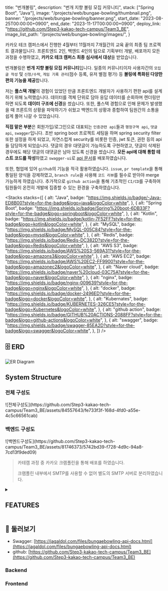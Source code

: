 

  title: "번개볼링",
  description: "번개 지향 볼링 모집 커뮤니티",
  stack: ["Spring Boot", "Java"],
  image: "/projects/web/bungae-bowling/thumbnail.png",
  banner: "/projects/web/bungae-bowling/banner.png",
  start_date: "2023-08-25T00:00:00+0900",
  end_date: "2023-11-17T00:00:00+0900",
  deploy_link: "https://github.com/Step3-kakao-tech-campus/Team3_BE",
  image_list_path: "/projects/web/bungae-bowling/images/",
}

카카오 테크 캠퍼스에서 진행한 4월부터 11월까지 7개월간의 교육 끝의 최종 팀 프로젝트 결과물입니다. 프론트엔드 2인, 백엔드 4인의 팀으로 기획부터 개발, 배포까지 모든 과정을 수행하였고, **카카오 테크 캠퍼스 최종 심사에서 대상**을 받았습니다.

번개볼링은 **번개 지향 볼링 모집 커뮤니티**입니다. 일종의 커뮤니티이자 사용자간의 `모집글 작성` 및 `신청/수락`, `게임 기록 관리`(점수 등록, 유저 별점 평가) 등 **볼링에 특화된 다양한 편의 기능을 제공**합니다.

저는 **풀스택 개발**의 경험이 있었던 만큼 프론트엔드 개발자가 사용하기 편한 api를 설계하기 위해 노력했습니다. 데이터를 객체 단위로 담아 응답 데이터를 순회하며 렌더링만 하면 되도록 **데이터 구조에 신경**을 썼습니다. 또한, 풀스택 경험으로 인해 문제가 발생했을 때 프론트의 상황을 파악하기가 쉬웠고 백엔드의 상황과 종합하여 팀원간의 소통을 쉽게 풀어 나갈 수 있었습니다.

**직접 맡은 부분**은 회원가입/로그인으로 대표되는 `인증관련 api`들과 `행정구역 api`, `댓글 api`, `swagger`입니다. 초반 spring boot 프로젝트 세팅을 하며 spring security filter 또한 설정을 하게 되었고, 자연스럽게 security를 비롯한 인증, jwt 토큰, 권한 등의 api들 담당하게 되었습니다. 댓글의 경우 대댓글이 가능하도록 구현하였고, 댓글이 삭제된 경우에도 해당 댓글의 대댓글은 남아 있도록 신경을 썼습니다. **모든 api에 대해 통합 테스트 코드를 작성**하였고 `swagger-ui`로 [api 문서](https://jagaldol.com/files/bungaebowling-api-docs.html)를 배포하였습니다.

또한, 협업에 있어 `github`의 기능을 적극 활용하였습니다. `issue`, `pr template`을 통해 통일된 양식을 강제하였고, `branch rule`을 사용해 `코드 리뷰`를 필수로 받아야 merge 가능하게 하였습니다. 추가적으로 `github action`을 통해 기초적인 `CI/CD`를 구축하여 팀원들이 온전히 개발에 집중할 수 있는 환경을 구축하였습니다.

<Stacks
  stacks={[
    {
      alt: "Java",
      badge: "https://img.shields.io/badge/-Java-ED8B00?style=for-the-badge&logo=java&logoColor=white",
    },
    {
      alt: "Spring Boot",
      badge: "https://img.shields.io/badge/Spring%20boot-6DB33F?style=for-the-badge&logo=springboot&logoColor=white",
    },
    {
      alt: "Kotlin",
      badge: "https://img.shields.io/badge/kotlin-7F52FF?style=for-the-badge&logo=kotlin&logoColor=white",
    },
    {
      alt: "MySQL",
      badge: "https://img.shields.io/badge/MySQL-005C84?style=for-the-badge&logo=mysql&logoColor=white",
    },
    {
      alt: "Redis",
      badge: "https://img.shields.io/badge/Redis-DC382D?style=for-the-badge&logo=Redis&logoColor=white",
    },
    {
      alt: "AWS S3",
      badge: "https://img.shields.io/badge/AWS%20S3-569A31?style=for-the-badge&logo=amazons3&logoColor=white",
    },
    {
      alt: "AWS EC2",
      badge: "https://img.shields.io/badge/AWS%20EC2-FF9900?style=for-the-badge&logo=amazonec2&logoColor=white",
    },
    {
      alt: "Naver cloud",
      badge: "https://img.shields.io/badge/naver%20cloud-03C75A?style=for-the-badge&logo=naver&logoColor=white",
    },
    {
      alt: "nginx",
      badge: "https://img.shields.io/badge/nginx-009639?style=for-the-badge&logo=nginx&logoColor=white",
    },
    {
      alt: "docker",
      badge: "https://img.shields.io/badge/docker-2496ED?style=for-the-badge&logo=docker&logoColor=white",
    },
    {
      alt: "Kubernates",
      badge: "https://img.shields.io/badge/KUBERNETES-326CE5?style=for-the-badge&logo=Kubernetes&logoColor=white",
    },
    {
      alt: "github action",
      badge:
        "https://img.shields.io/badge/GITHUB%20ACTIONS-2088FF?style=for-the-badge&logo=github-actions&logoColor=white",
    },
    {
      alt: "swagger",
      badge: "https://img.shields.io/badge/swagger-85EA2D?style=for-the-badge&logo=swagger&logoColor=white",
    },
  ]}
/>

## 🗄️️ ERD

![ER Diagram](/projects/web/bungae-bowling/erd.png)

## System Structure

### 전체 구성도

<div className={"flex justify-center w-full"}>
  <div className={"max-w-[1000px]"}>
    ![전체구성도](https://github.com/Step3-kakao-tech-campus/Team3_BE/assets/84557643/fe733f3f-168d-4fd0-a55e-4c5c66561cab)
  </div>
</div>

### 백엔드 구성도

<div className={"flex justify-center w-full"}>
  <div className={"max-w-[1000px]"}>
    ![백엔드구성도](https://github.com/Step3-kakao-tech-campus/Team3_BE/assets/81746373/5742bd39-f728-4d9c-94a8-7cd13f9ded09)
  </div>
</div>

> 카테캠 과정 중 카카오 크램폴린을 통해 배포를 하였습니다.
>
> 크램폴린 내부에서 SMTP를 사용할 수 없어 별도의 SMTP 서버로 분리하였습니다.

<details>
  <summary><h2 className="inline-block">FEATURES</h2></summary>

### 인증

JWT를 이용하였습니다.

- ACCESS TOKEN과 REFRESH TOKEN을 구현하였으며 REFRESH TOKEN은 REDIS에 저장됩니다.
- RTR(refresh token rotation) 전략으로 리프레시를 일회용으로 사용하였습니다.
- ACCESS 토큰은 AUTHORIZATION 헤더로 BEARER 토큰으로 전달합니다.
- REFRESH 토큰은 HTTP-ONLY 쿠키로 전달하여 클라이언트의 접근을 막아 보안성을 강화하였습니다.
- 회원가입 시, 유저 권한을 바로 부여하지 않고 이메일인증을 필요하게 하여 보안성, 안정성을 강화하였습니다.

**회원가입을 하지 않은 유저는 아래의 기능만 사용이 가능합니다.(주로 조회만 가능)**

- 행정구역 관련 기능
- 모집글 조회
- 댓글 조회
- 사용자 조회 (유저 기록 조회, 참여 기록 조회, 점수 조회)

**회원가입을 한 유저는 아래의 기능을 추가로 사용할 수 있습니다.**

- 자신의 회원정보 조회 및 수정
- 쪽지 조회

**회원 가입 후 이메일인증을 받은 유저는 아래의 기능을 포함하여 모든 기능을 사용할 수 있습니다.**

- 모집글 관련 모든 기능
- 신청 관련 모든 기능
- 댓글 관련 모든 기능
- 쪽지 관련 모든 기능
- 별점 등록, 점수 등록 기능

### 메일 전송

현재 SMTP 서버는 분리되어, Naver Cloud 상에서 배포 중입니다.

#### Flask 사용 이유

크램폴린 환경에서는 카카오 정책으로 인해 HTTP 통신만 가능하다는 프로토콜 통신 제한이 있어, 외부에 SMTP 서버를 구축하여 SMTP 이메일 전송을 구현하기로 하였습니다. POST 요청에 의한 이메일 발송만 구현하면 되었기에 간결하면서도 필요한 기능을 구현할 수 있는 도구를 선택하려고 하였고, 이에 간결하게 사용할 수 있는 웹 Framework인 Flask로 메일 전송 요청에 따른 메일 전송 기능을 구현하게 되었습니다.

#### SMTP 서버 구조 설명

크램폴린 환경에서만 Naver Cloud 환경에서의 flask 서버를 활용합니다.

**HTTP POST 요청 생성하기**

- SpringBoot 상에서 Flask로 보내게 될 HTTP 요청에 대한 request를 생성하기 위해 MultiValueMap을 이용하여 request body를 생성합니다.
- HTTP Header와 requestURL을 설정하고, Proxy 설정이 된 RestTemplate을 이용하여 HTTP 통신을 통해 Flask 서버로 POST 요청을 전송합니다.

**SMTP 요청 생성하기**

- HTTP POST 요청이 들어오면, Flask 서버는 SMTP 서버로 보내게 될 SMTP 요청을 생성합니다.
- request body에서 필요한 정보를 추출하고, SMTP 요청을 생성합니다. 이때, SMTP의 text 부분에 들어갈 내용이 html이므로, MIME Type을 text/html으로 설정해야 요청이 정상적으로 보내집니다.
- SMTP 권한 설정한 후, 발신자와 수신자 그리고 text를 설정하여 SMTP 서버로 요청을 보냅니다.
- 요청이 성공적으로 전송되면 200을 반환합니다.

### 행정 구역

정부의 행정구역 데이터를 db에 미리 작성해두어 행정구역 데이터를 직접 관리하도록 구현하였습니다.

> [행정표준코드관리 시스템 - 법정동코드 목록 조회](https://www.code.go.kr/stdcode/regCodeL.do) 데이터 파일을 이용하여 sql 데이터를 생성하였습니다.

### 모집글

볼링 번개 모임을 모집하려는 사람이 작성하는 포스팅입니다.

- 모집글을 등록하면, 타 유저들이 해당 모집글에 신청을 할 수 있고, 모임을 결성할 수 있습니다.
- 참가희망자들은 참가신청 기능을 이용하여 참가신청을 할 수 있고, 모집글 게시자가 참가수락 여부를 결정할 수 있습니다.
- 댓글 기능이 있어 정보 교환 및 소통이 가능합니다.
- 이후 모집글을 베이스로 참여기록, 별점, 점수등록 등이 이루어 지기 때문에모임 확정 이후에는 모집글 내용을 수정하거나 삭제할 수 없습니다.

#### JPA Specification

모집글 데이터가 필요한 API를 구현하는 도중, 복잡한 조건처리가 필요한 로직이 있어 동적 쿼리가 필요했습니다. `queryDSL`을 학습하여 도입하기에는 프로젝트 기간이 한정적이라 비교적 사용이 쉬운 JPA Specification을 사용하였습니다.

- 참여기록 데이터에 적용된 `JPA Specification`의 일부 로직입니다.

```java
private List<Post> loadPosts(CursorRequest cursorRequest, Long userId, String condition, String status, Long cityId, String start, String end) {
int size = cursorRequest.hasSize() ? cursorRequest.size() : DEFAULT_SIZE;
Pageable pageable = PageRequest.of(0, size, Sort.by(Sort.Order.desc("id")));

Specification<Post> spec = Specification.where(conditionEqual(condition, userId))
    .and(statusEqual(status))
    .and(cityIdEqual(cityId))
    .and(createdAtBetween(start, end));

if (cursorRequest.hasKey()) {
    spec = spec.and(postIdLessThan(cursorRequest.key()));
}
    return postRepository.findAll(spec, pageable).getContent();
}
```

> 해당 부분에서 동적쿼리를 사용하지 않으면 30개가 넘는 조건을 처리해야 했기 때문에 `JPA Specification`을 도입하게 되었습니다.

### 댓글

댓글에 대댓글을 달 수 있도록 설계하였습니다.

- 조회는 비회원도 가능하지만 작성은 회원만 가능합니다.
- 커서 기반 페이징을 하였습니다.
- 삭제된 댓글에 대댓글이 있는 경우 대댓글 표시를 위해 전달이 됩니다.

- 삭제된 댓글이 표시될 경우 아래와 같이 표시됩니다.
- `content: "삭제된 댓글입니다"`
- `userId: null`

- 그외, 대댓글이 없는 삭제된 댓글과 대댓글이 삭제된 경우의 댓글은 responseBody에 포함되지 않습니다.

> 삭제된 댓글들로 인한 통일되지 않은 응답 개수 문제가 존재합니다.
>
> 이는 프론트의 구현이 무한 스크롤로 이루어 지기 때문에 적은 개수가 응답되어도 자동으로 다음 key로 요청이 일어나 사용자 경험에 큰 영향을 주지 않을 것으로 판단되어 이렇게 구현하였습니다.

### 신청, 별점

모집글 작성자 이외의 유저들은 모집글에 참여 신청을 할 수 있습니다.

- 작성자는 신청을 수락하거나 거부할 수 있습니다.
- 작성자는 신청자 목록, 신청수락완료 유저을 확인할 수 있습니다.
- 모임 시간 이후 사용자들은 별점 등록 API를 통해 참여자들에게 별점을 줄 수 있습니다.
- 별점은 사용자의 평점에 영향을 줍니다.

### 볼링 점수(스코어)

모임 이후, 해당 모임에 대해 점수를 등록할 수 있습니다.

- 점수와 함께 이미지를 등록 할 수 있어 점수에 대한 증명이 가능합니다.
- 모임 별 점수 등록은 여러개가 가능합니다.

#### 이미지 등록

외부 저장소 - `AWS S3`를 사용하였습니다.

- white listing 방식으로 확장자 검사가 이루어 집니다.
- 업로드 가능한 확장자는 png, jpg, jpeg, gif 4가지입니다.
- 이미지의 사이즈는 10MB로 제한하였습니다.

### 프로필, 정보

닉네임, 이메일, 지역 정보, 매너 점수, 볼링 Avergae 점수 등을 사용자 정보로 관리합니다.

- 타인의 프로필 조회 시 얻을 수 있는 정보
- 닉네임
- 매칭기록에 기반한 볼링 Average점수
- 매너 점수
- 지역
- 프로필 사진
- 자신의 프로필 조회 시 추가로 얻을 수 있는 정보
- id(PK)
- 이메일
- 메일인증여부

### 쪽지

다른 사용자와 1대1 대화를 할 수 있습니다.

- 카카오톡과 같은 채팅 서비스와 비슷한 사용자경험을 주기 위해 채팅 서비스와 유사하게 구현하였습니다.
- 웹소켓을 이용한 채팅 기능으로의 변경을 염두에 두고 구현하였습니다.

</details>

## 🔗 둘러보기

- Swagger: [https://jagaldol.com/files/bungaebowling-api-docs.html](https://jagaldol.com/files/bungaebowling-api-docs.html)
- github: [https://github.com/Step3-kakao-tech-campus/Team3_BE](https://github.com/Step3-kakao-tech-campus/Team3_BE) <FaGithub className="inline text-lg" />

<MemberContainer>
  <h3 className="text-center">Backend</h3>
  <MemberGrid
    members={[
      {
        imageSrc: "https://github.com/sososo0.png",
        link: "https://github.com/sososo0",
        name: "박소현/조장",
        description: "모집글, 점수 기록 api 담당",
      },
      {
        imageSrc: "https://github.com/jagaldol.png",
        link: "https://github.com/jagaldol",
        name: "안혜준/테크리더",
        description: "인증(계정), 댓글 api 담당",
      },
      {
        imageSrc: "https://github.com/xcelxlorx.png",
        link: "https://github.com/xcelxlorx",
        name: "김기해/기획리더",
        description: "신청, 참여 기록 api 담당",
      },
      {
        imageSrc: "https://github.com/yunzae.png",
        link: "https://github.com/yunzae",
        name: "김윤재/리액셔너",
        description: "행정구역, 쪽지 api 담당",
      },
    ]}
  />
  <div className="mt-20">
    <h3 className="text-center">Frontend</h3>
  </div>
  <MemberGrid
    members={[
      {
        imageSrc: "https://github.com/kjh302903.png",
        link: "https://github.com/kjh302903",
        name: "강주호/리마인더",
        description: "프론트 페이지 개발",
      },
      {
        imageSrc: "https://github.com/Heo-Donghyuk.png",
        link: "https://github.com/Heo-Donghyuk",
        name: "허동혁/타임키퍼",
        description: "프론트 페이지 개발",
      },
    ]}
  />
</MemberContainer>
